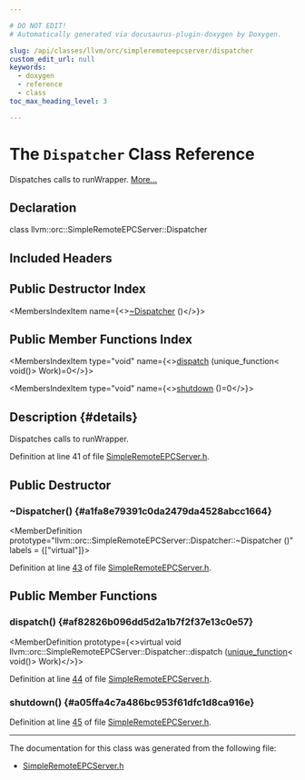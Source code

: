 ```yaml
---

# DO NOT EDIT!
# Automatically generated via docusaurus-plugin-doxygen by Doxygen.

slug: /api/classes/llvm/orc/simpleremoteepcserver/dispatcher
custom_edit_url: null
keywords:
  - doxygen
  - reference
  - class
toc_max_heading_level: 3

---
```





# The `Dispatcher` Class Reference

<DoxygenPage pluginConfig={pluginConfig}>

Dispatches calls to runWrapper. <a href="#details">More...</a>

## Declaration

<CodeBlock>class llvm::orc::SimpleRemoteEPCServer::Dispatcher</CodeBlock>

## Included Headers

<IncludesList>
<IncludesListItem
  filePath="llvm/ExecutionEngine/Orc/TargetProcess/SimpleRemoteEPCServer.h"
  permalink="/docs/api/files/include/include/llvm/include/llvm/executionengine/include/llvm/executionengine/orc/include/llvm/executionengine/orc/targetprocess/simpleremoteepcserver-h"
  isLocal="true" />
</IncludesList>

## Public Destructor Index

<MembersIndex>

<MembersIndexItem
  name={<><a href="#a1fa8e79391c0da2479da4528abcc1664">~Dispatcher</a> ()</>}>
</MembersIndexItem>

</MembersIndex>

## Public Member Functions Index

<MembersIndex>

<MembersIndexItem
  type="void"
  name={<><a href="#af82826b096dd5d2a1b7f2f37e13c0e57">dispatch</a> (unique&#95;function&lt; void()&gt; Work)=0</>}>
</MembersIndexItem>

<MembersIndexItem
  type="void"
  name={<><a href="#a05ffa4c7a486bc953f61dfc1d8ca916e">shutdown</a> ()=0</>}>
</MembersIndexItem>

</MembersIndex>

## Description {#details}

Dispatches calls to runWrapper.

Definition at line 41 of file <a href="/docs/api/files/include/include/llvm/include/llvm/executionengine/include/llvm/executionengine/orc/include/llvm/executionengine/orc/targetprocess/simpleremoteepcserver-h">SimpleRemoteEPCServer.h</a>.

<SectionDefinition>

## Public Destructor

### ~Dispatcher() {#a1fa8e79391c0da2479da4528abcc1664}

<MemberDefinition
  prototype="llvm::orc::SimpleRemoteEPCServer::Dispatcher::~Dispatcher ()"
  labels = {["virtual"]}>

Definition at line <a href="/docs/api/files/include/include/llvm/include/llvm/executionengine/include/llvm/executionengine/orc/include/llvm/executionengine/orc/targetprocess/simpleremoteepcserver-h/#l00043">43</a> of file <a href="/docs/api/files/include/include/llvm/include/llvm/executionengine/include/llvm/executionengine/orc/include/llvm/executionengine/orc/targetprocess/simpleremoteepcserver-h">SimpleRemoteEPCServer.h</a>.
</MemberDefinition>

</SectionDefinition>

<SectionDefinition>

## Public Member Functions

### dispatch() {#af82826b096dd5d2a1b7f2f37e13c0e57}

<MemberDefinition
  prototype={<>virtual void llvm::orc::SimpleRemoteEPCServer::Dispatcher::dispatch (<a href="/docs/api/classes/llvm/unique-function">unique&#95;function</a>&lt; void()&gt; Work)</>}>

Definition at line <a href="/docs/api/files/include/include/llvm/include/llvm/executionengine/include/llvm/executionengine/orc/include/llvm/executionengine/orc/targetprocess/simpleremoteepcserver-h/#l00044">44</a> of file <a href="/docs/api/files/include/include/llvm/include/llvm/executionengine/include/llvm/executionengine/orc/include/llvm/executionengine/orc/targetprocess/simpleremoteepcserver-h">SimpleRemoteEPCServer.h</a>.
</MemberDefinition>

### shutdown() {#a05ffa4c7a486bc953f61dfc1d8ca916e}

<MemberDefinition
  prototype="virtual void llvm::orc::SimpleRemoteEPCServer::Dispatcher::shutdown ()">

Definition at line <a href="/docs/api/files/include/include/llvm/include/llvm/executionengine/include/llvm/executionengine/orc/include/llvm/executionengine/orc/targetprocess/simpleremoteepcserver-h/#l00045">45</a> of file <a href="/docs/api/files/include/include/llvm/include/llvm/executionengine/include/llvm/executionengine/orc/include/llvm/executionengine/orc/targetprocess/simpleremoteepcserver-h">SimpleRemoteEPCServer.h</a>.
</MemberDefinition>

</SectionDefinition>

<hr/>

The documentation for this class was generated from the following file:

<ul>
<li><a href="/docs/api/files/include/include/llvm/include/llvm/executionengine/include/llvm/executionengine/orc/include/llvm/executionengine/orc/targetprocess/simpleremoteepcserver-h">SimpleRemoteEPCServer.h</a></li>
</ul>

</DoxygenPage>
